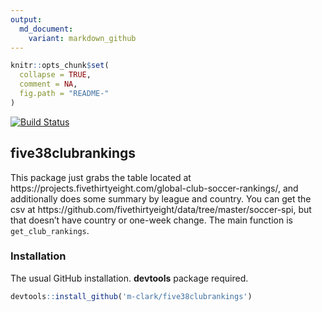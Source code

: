 ```yaml
---
output:
  md_document:
    variant: markdown_github
---
```


<!-- README.md is generated from README.Rmd. Please edit that file -->
 
```r
knitr::opts_chunk$set(
  collapse = TRUE,
  comment = NA,
  fig.path = "README-"
)
```

[![Build Status](https://travis-ci.org/m-clark/tidyext.svg?branch=master)](https://travis-ci.org/m-clark/five38clubrankings)

## five38clubrankings

This package just grabs the table located at https://projects.fivethirtyeight.com/global-club-soccer-rankings/, and additionally does some summary by league and country. You can get the csv at https://github.com/fivethirtyeight/data/tree/master/soccer-spi, but that doesn't have country or one-week change. The main function is `get_club_rankings`.



### Installation

The usual GitHub installation. **devtools** package required.

```r
devtools::install_github('m-clark/five38clubrankings')
```
